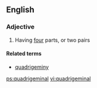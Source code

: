 ==English==

===Adjective===
{{en-adj|-}}

# Having [[four]] parts, or two pairs

====Related terms====
*[[quadrigeminy]]

[[ps:quadrigeminal]]
[[vi:quadrigeminal]]